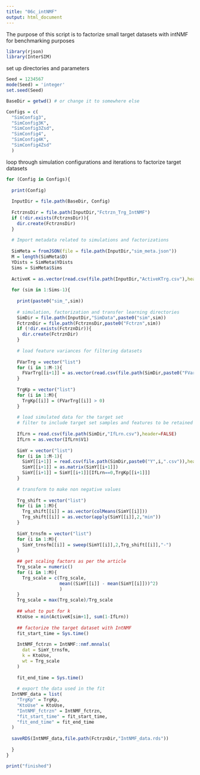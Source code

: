 ```yaml
---
title: "06c_intNMF"
output: html_document
---
```


The purpose of this script is to factorize small target datasets with intNMF for benchmarking purposes

```r
library(rjson)
library(InterSIM)
```

set up directories and parameters

```r

Seed = 1234567
mode(Seed) = 'integer'
set.seed(Seed)

BaseDir = getwd() # or change it to somewhere else

Configs = c(
  "SimConfig3",
  "SimConfig3K",
  "SimConfig3Zsd",
  "SimConfig4",
  "SimConfig4K",
  "SimConfig4Zsd"
  )
```


loop through simulation configurations and iterations to factorize target datasets

```r
for (Config in Configs){
  
  print(Config)
  
  InputDir = file.path(BaseDir, Config)
  
  FctrznsDir = file.path(InputDir,"Fctrzn_Trg_IntNMF")
  if (!dir.exists(FctrznsDir)){
    dir.create(FctrznsDir)
  }
  
  # Import metadata related to simulations and factorizations
  
  SimMeta = fromJSON(file = file.path(InputDir,"sim_meta.json"))
  M = length(SimMeta$D)
  YDists = SimMeta$YDists
  Sims = SimMeta$Sims
  
  ActiveK = as.vector(read.csv(file.path(InputDir,"ActiveKTrg.csv"),header = FALSE)$V1)
  
  for (sim in 1:Sims-1){
    
    print(paste0("sim_",sim))
    
    # simulation, factorization and transfer learning directories
    SimDir = file.path(InputDir,"SimData",paste0("sim",sim))
    FctrznDir = file.path(FctrznsDir,paste0("Fctrzn",sim))
    if (!dir.exists(FctrznDir)){
      dir.create(FctrznDir)
    }
    
    # load feature variances for filtering datasets
    
    FVarTrg = vector("list")
    for (i in 1:M-1){
      FVarTrg[[i+1]] = as.vector(read.csv(file.path(SimDir,paste0("FVarTrgY",i,".csv")),header = FALSE)$V1)
    }
    
    TrgKp = vector("list")
    for (i in 1:M){
      TrgKp[[i]] = (FVarTrg[[i]] > 0)
    }
    
    # load simulated data for the target set
    # filter to include target set samples and features to be retained
    
    IfLrn = read.csv(file.path(SimDir,"IfLrn.csv"),header=FALSE)
    IfLrn = as.vector(IfLrn$V1)
    
    SimY = vector("list")
    for (i in 1:M-1){
      SimY[[i+1]] = read.csv(file.path(SimDir,paste0("Y",i,".csv")),header = FALSE)
      SimY[[i+1]] = as.matrix(SimY[[i+1]])
      SimY[[i+1]] = SimY[[i+1]][IfLrn==0,TrgKp[[i+1]]]
    }
    
    # transform to make non negative values
    
    Trg_shift = vector("list")
    for (i in 1:M){
      Trg_shift[[i]] = as.vector(colMeans(SimY[[i]]))
      Trg_shift[[i]] = as.vector(apply(SimY[[i]],2,"min"))
    }
    
    SimY_trnsfm = vector("list")
    for (i in 1:M){
      SimY_trnsfm[[i]] = sweep(SimY[[i]],2,Trg_shift[[i]],"-")
    }
    
    ## get scaling factors as per the article
    Trg_scale = numeric()
    for (i in 1:M){
      Trg_scale = c(Trg_scale,
                    mean((SimY[[i]] - mean(SimY[[i]]))^2)
                    )
    }
    Trg_scale = max(Trg_scale)/Trg_scale
    
    ## what to put for k
    KtoUse = min(ActiveK[sim+1], sum(1-IfLrn))
    
    ## factorize the target dataset with IntNMF
    fit_start_time = Sys.time()
    
    IntNMF_fctrzn = IntNMF::nmf.mnnals(
      dat = SimY_trnsfm,
      k = KtoUse, 
      wt = Trg_scale
    )
    
    fit_end_time = Sys.time()
    
    # export the data used in the fit
  IntNMF_data = list(
    "TrgKp" = TrgKp,
    "KtoUse" = KtoUse,
    "IntNMF_fctrzn" = IntNMF_fctrzn,
    "fit_start_time" = fit_start_time,
    "fit_end_time" = fit_end_time
  )
  
  saveRDS(IntNMF_data,file.path(FctrznDir,"IntNMF_data.rds"))
    
  }
}

print("finished")
```

